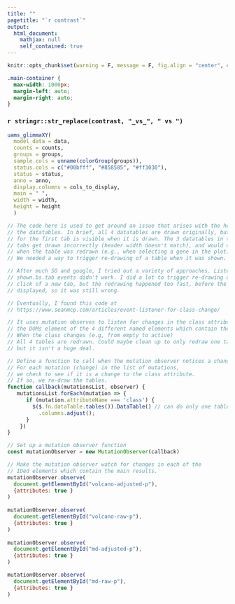 ```yaml
---
title: ""
pagetitle: "`r contrast`"
output: 
  html_document:
    mathjax: null
    self_contained: true
---
```


```r
knitr::opts_chunk$set(warning = F, message = F, fig.align = "center", echo = F, cache = F)
```

```css
.main-container {
  max-width: 1000px;
  margin-left: auto;
  margin-right: auto;
}
```

### `r stringr::str_replace(contrast, "_vs_", " vs ")` 


```r


uams_glimmaXY(
  model_data = data, 
  counts = counts,
  groups = groups,
  sample.cols = unname(colorGroup(groups)),
  status.cols = c("#00bfff", "#858585", "#ff3030"),
  status = status,
  anno = anno,
  display.columns = cols_to_display,
  main = " ",
  width = width,
  height = height
  )
```


```js

// The code here is used to get around an issue that arises with the headers of
// the datatables. In brief, all 4 datatables are drawn originally, but only the one
// for the first tab is visible when it is drawn. The 3 datatables in the inactive
// tabs get drawn incorrectly (header width doesn't match), and would only get corrected
// when the table was redrawn (e.g., when selecting a gene in the plot).
// We needed a way to trigger re-drawing of a table when it was shown.

// After much SO and google, I tried out a variety of approaches. Listening for
// shown.bs.tab events didn't work. I did a lot to trigger re-drawing on the
// click of a new tab, but the redrawing happened too fast, before the content was
// displayed, so it was still wrong. 

// Eventually, I found this code at
// https://www.seanmcp.com/articles/event-listener-for-class-change/

// It uses mutation observes to listen for changes in the class attribute of 
// the DOMs element of the 4 different named elements which contain the HTMLwidgets
// When the class changes (e.g, from empty to active)
// All 4 tables are redrawn. Could maybe clean up to only redraw one table, 
// but it isn't a huge deal. 

// Define a function to call when the mutation observer notices a change
// For each mutation (change) in the list of mutations,
// we check to see if it is a change to the class attribute.
// If so, we re-draw the tables. 
function callback(mutationsList, observer) {
   mutationsList.forEach(mutation => {
      if (mutation.attributeName === 'class') {
        $($.fn.dataTable.tables()).DataTable() // can do only one table by indexing [] after tables()[1])
          .columns.adjust(); 
      }
    })
}

// Set up a mutation observer function
const mutationObserver = new MutationObserver(callback)

// Make the mutation observer watch for changes in each of the
// IDed elements which contain the main results. 
mutationObserver.observe(
  document.getElementById("volcano-adjusted-p"),
  {attributes: true }
)
    
mutationObserver.observe(
  document.getElementById("volcano-raw-p"),
  {attributes: true }
)
    
mutationObserver.observe(
  document.getElementById("md-adjusted-p"),
  {attributes: true }
)

mutationObserver.observe(
  document.getElementById("md-raw-p"),
  {attributes: true }
)

```
